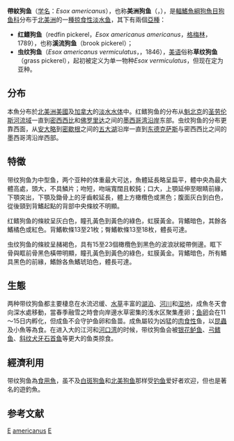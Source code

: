 {{Speciesbox 
| taxon = Esox americanus
| status = LC
| status_system = IUCN3.1
| image = Esox_americanus_americanus.jpg
| image_caption = Redfin pickerel, ''E. americanus americanus''
| image2 = Esox americanus vermiculatus.jpg
| image2_caption = Grass pickerel, ''Esox americanus vermiculatus''
| authority = Gmelin, 1789
| subdivision_ranks = [[亞種|亞種]]
| subdivision = ''Esox americanus americanus'' <small>J. F. Gmelin, 1789</small><br />
''Esox americanus vermiculatus'' <small>Lesueur, 1846</small>
| synonyms = *''Esox americanus''<br /><small>Gmelin, 1789</small>
}}

'''帶紋狗鱼'''（[[学名|学名]]：''Esox americanus''），也称'''美洲狗鱼'''（{{lang-fr|''brochet d'Amérique''}}，{{lang-en|American pickerel}}），是[[輻鰭魚綱|輻鰭魚綱]][[狗魚目|狗魚目]][[狗鱼科|狗鱼科]]分布于[[北美洲|北美洲]]的一[[種|種]][[掠食性|掠食性]][[淡水鱼|淡水鱼]]，其下有兩個[[亞種|亞種]]：
* '''红鳍狗鱼'''（redfin pickerel，''Esox americanus americanus''，[[约翰·弗里德里希·格梅林|格梅林]]，1789），也称'''溪流狗鱼'''（brook pickerel）；
* '''虫纹狗鱼'''（''Esox americanus vermiculatus''，{{link-en|查尔斯·亚历山大·勒苏尔|Charles Alexandre Lesueur|勒苏尔}}，1846），[[美语|美语]]俗称'''草纹狗鱼'''（grass pickerel），起初被定义为单一物种''Esox vermiculatus''，但现在定为亚种。

==分布==
本魚分布於[[北美洲|北美洲]][[美國|美國]]及[[加拿大|加拿大]]的[[淡水|淡水]][[水体|水体]]中。红鳍狗鱼的分布从[[魁北克|魁北克]]的[[圣劳伦斯河|圣劳伦斯河]][[流域|流域]]一直到[[密西西比州|密西西比]]和[[佛罗里达|佛罗里达]]之间的[[美国墨西哥湾沿岸地区|墨西哥湾沿岸]]东部。虫纹狗鱼的分布更靠西面，从[[安大略|安大略]]到[[密歇根|密歇根]]之间的[[五大湖|五大湖]]沿岸一直到[[德克萨斯|东德克萨斯]]与密西西比之间的墨西哥湾沿岸西部。

==特徵==
带纹狗鱼为中型鱼，两个亚种的体重最大可达{{convert|2|lb|order=flip}}，魚體延長略呈扁平，體中央為最大體高處，頭大，不具鱗片；吻短，吻端寬闊且較鈍；口大，上顎延伸至眼睛前緣，下顎突出，下顎及鋤骨上的牙齒較延長，體上方橄欖色或黑色；腹面灰白到白色，從後頸到背鰭起點的背部中央條紋不明顯。

红鳍狗鱼的條紋呈灰白色，瞳孔黃色到黃色的綠色，虹膜黃金。背鰭暗色，其餘各鰭橘色或紅色。背鰭軟條13至21枚；臀鰭軟條13至18枚，體長可達{{convert|39.4|cm}}。

虫纹狗鱼的條紋呈赭褐色，具有15至23個橄欖色到黑色的波浪狀縱帶側邊。眶下骨與眶前骨黑色橫帶明顯，瞳孔黃色到黃色的綠色，虹膜黃金。背鰭暗色，所有鰭具黑色的前緣，鰭餘各魚鰭琥珀色，體長可達{{convert|37.6|cm}}。

==生態==
两种带纹狗鱼都主要棲息在水流迟缓、[[水草|水草]]丰富的[[湖泊|湖泊]]、[[河川|河川]]和[[湿地|湿地]]，成魚冬天會向深水處移動，當春季融雪之時會向岸邊水草密集的浅水区聚集產卵；[[鱼卵|鱼卵]]会在11～15日内孵化，但成鱼不会守护鱼卵和鱼苗。成魚屬较为凶猛的[[肉食性动物|肉食性]]鱼，以[[昆蟲|昆蟲]]及小魚等為食。在进入大的江河和[[河口湾|河口湾]]的时候，带纹狗鱼会被[[银花鲈鱼|银花鲈鱼]]、[[弓鳍鱼|弓鳍鱼]]、[[斜纹犬牙石首鱼|斜纹犬牙石首鱼]]等更大的鱼类掠食。

==經濟利用==
带纹狗鱼為[[食用魚|食用魚]]，虽不及[[白斑狗鱼|白斑狗鱼]]和[[北美狗鱼|北美狗鱼]]那样受[[钓鱼|钓鱼]]爱好者欢迎，但也是著名的遊釣魚。

== 参考文献 ==
{{reflist}}
{{Taxonbar}}

[[Category:食用鱼|E]]
[[Category:狗鱼属|americanus]]
[[Category:1789年描述的魚類|E]]